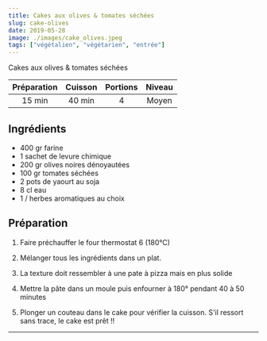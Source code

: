 ```yaml
---
title: Cakes aux olives & tomates séchées
slug: cake-olives
date: 2019-05-28
image: ./images/cake_olives.jpeg
tags: ["végétalien", "végétarien", "entrée"]
---
```


<StyledParagraph>Cakes aux olives & tomates séchées</StyledParagraph>

| Préparation | Cuisson | Portions | Niveau |
| :-: | :-: | :-: | :-: |
| 15 min | 40 min | 4 | Moyen |

## Ingrédients
- <ListItem>400 gr farine</ListItem>
- <ListItem>1 sachet de levure chimique</ListItem>
- <ListItem>200 gr olives noires dénoyautées</ListItem>
- <ListItem>100 gr tomates séchées</ListItem>
- <ListItem>2 pots de yaourt au soja</ListItem>
- <ListItem>8 cl eau</ListItem>
- <ListItem>1 / herbes aromatiques au choix</ListItem>

## Préparation

1. Faire préchauffer le four thermostat 6 (180°C)

2. Mélanger tous les ingrédients dans un plat.

3. La texture doit ressembler à une pate à pizza mais en plus solide

4. Mettre la pâte dans un moule puis enfourner à 180° pendant 40 à 50 minutes

5. Plonger un couteau dans le cake pour vérifier la cuisson. S'il ressort sans trace, le cake est prêt !!

---
